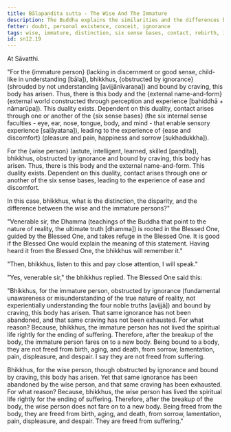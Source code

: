 ```yaml
---
title: Bālapaṇḍita sutta - The Wise And The Immature
description: The Buddha explains the similarities and the differences between the wise and the immature persons through dependent co-arising.
fetter: doubt, personal existence, conceit, ignorance
tags: wise, immature, distinction, six sense bases, contact, rebirth, ignorance, craving, dependent co-arising, suffering, dukkha, sn, sn12
id: sn12.19
---
```


At Sāvatthi.

"For the \{immature person} (lacking in discernment or good sense, child-like in understanding [bāla]), bhikkhus, \{obstructed by ignorance} (shrouded by not understanding [avijjānīvaraṇa]) and bound by craving, this body has arisen. Thus, there is this body and the \{external name-and-form} (external world constructed through perception and experience [bahiddhā + nāmarūpa]). This duality exists. Dependent on this duality, contact arises through one or another of the \{six sense bases} (the six internal sense faculties - eye, ear, nose, tongue, body, and mind - that enable sensory experience [saḷāyatana]), leading to the experience of \{ease and discomfort} (pleasure and pain, happiness and sorrow [sukhadukkha]).

For the \{wise person} (astute, intelligent, learned, skilled [paṇḍita]), bhikkhus, obstructed by ignorance and bound by craving, this body has arisen. Thus, there is this body and the external name-and-form. This duality exists. Dependent on this duality, contact arises through one or another of the six sense bases, leading to the experience of ease and discomfort.

In this case, bhikkhus, what is the distinction, the disparity, and the difference between the wise and the immature persons?"

"Venerable sir, the Dhamma (teachings of the Buddha that point to the nature of reality, the ultimate truth [dhamma]) is rooted in the Blessed One, guided by the Blessed One, and takes refuge in the Blessed One. It is good if the Blessed One would explain the meaning of this statement. Having heard it from the Blessed One, the bhikkhus will remember it."

"Then, bhikkhus, listen to this and pay close attention, I will speak."

"Yes, venerable sir," the bhikkhus replied. The Blessed One said this:

"Bhikkhus, for the immature person, obstructed by ignorance (fundamental unawareness or misunderstanding of the true nature of reality, not experientially understanding the four noble truths [avijjā]) and bound by craving, this body has arisen. That same ignorance has not been abandoned, and that same craving has not been exhausted. For what reason? Because, bhikkhus, the immature person has not lived the spiritual life rightly for the ending of suffering. Therefore, after the breakup of the body, the immature person fares on to a new body. Being bound to a body, they are not freed from birth, aging, and death, from sorrow, lamentation, pain, displeasure, and despair. I say they are not freed from suffering.

Bhikkhus, for the wise person, though obstructed by ignorance and bound by craving, this body has arisen. Yet that same ignorance has been abandoned by the wise person, and that same craving has been exhausted. For what reason? Because, bhikkhus, the wise person has lived the spiritual life rightly for the ending of suffering. Therefore, after the breakup of the body, the wise person does not fare on to a new body. Being freed from the body, they are freed from birth, aging, and death, from sorrow, lamentation, pain, displeasure, and despair. They are freed from suffering."